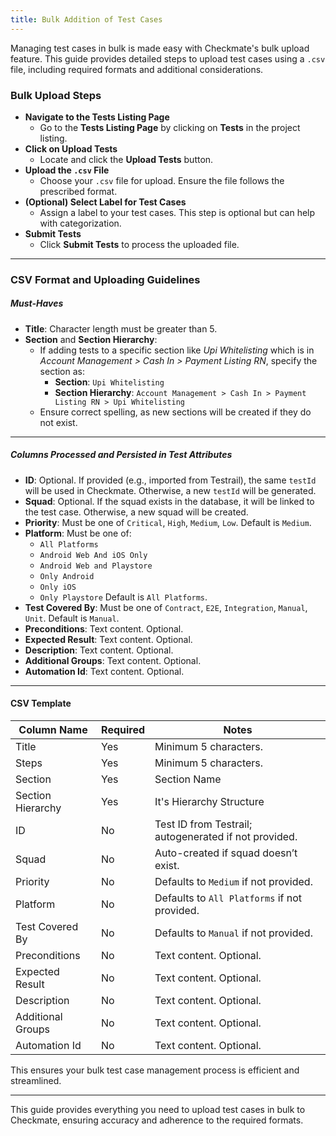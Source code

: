 ```yaml
---
title: Bulk Addition of Test Cases
---
```


Managing test cases in bulk is made easy with Checkmate's bulk upload feature. This guide provides detailed steps to upload test cases using a `.csv` file, including required formats and additional considerations.

### Bulk Upload Steps

- **Navigate to the Tests Listing Page**
  - Go to the **Tests Listing Page** by clicking on **Tests** in the project listing.
- **Click on Upload Tests**
  - Locate and click the **Upload Tests** button.
- **Upload the `.csv` File**
  - Choose your `.csv` file for upload. Ensure the file follows the prescribed format.
- **(Optional) Select Label for Test Cases**
  - Assign a label to your test cases. This step is optional but can help with categorization.
- **Submit Tests**
  - Click **Submit Tests** to process the uploaded file.

---

### CSV Format and Uploading Guidelines

##### Must-Haves

- **Title**: Character length must be greater than 5.
- **Section** and **Section Hierarchy**:
  - If adding tests to a specific section like _Upi Whitelisting_ which is in _Account Management > Cash In > Payment Listing RN_, specify the section as:
    - **Section**: `Upi Whitelisting`
    - **Section Hierarchy**: `Account Management > Cash In > Payment Listing RN > Upi Whitelisting`
  - Ensure correct spelling, as new sections will be created if they do not exist.

---

##### Columns Processed and Persisted in Test Attributes

- **ID**: Optional. If provided (e.g., imported from Testrail), the same `testId` will be used in Checkmate. Otherwise, a new `testId` will be generated.
- **Squad**: Optional. If the squad exists in the database, it will be linked to the test case. Otherwise, a new squad will be created.
- **Priority**: Must be one of `Critical`, `High`, `Medium`, `Low`. Default is `Medium`.
- **Platform**: Must be one of:
  - `All Platforms`
  - `Android Web And iOS Only`
  - `Android Web and Playstore`
  - `Only Android`
  - `Only iOS`
  - `Only Playstore`
    Default is `All Platforms`.
- **Test Covered By**: Must be one of `Contract`, `E2E`, `Integration`, `Manual`, `Unit`. Default is `Manual`.
- **Preconditions**: Text content. Optional.
- **Expected Result**: Text content. Optional.
- **Description**: Text content. Optional.
- **Additional Groups**: Text content. Optional.
- **Automation Id**: Text content. Optional.

---

#### CSV Template

<div class="text-xs">

| Column Name       | Required | Notes                                                 |
| ----------------- | -------- | ----------------------------------------------------- |
| Title             | Yes      | Minimum 5 characters.                                 |
| Steps             | Yes      | Minimum 5 characters.                                 |
| Section           | Yes      | Section Name                                          |
| Section Hierarchy | Yes      | It's Hierarchy Structure                              |
| ID                | No       | Test ID from Testrail; autogenerated if not provided. |
| Squad             | No       | Auto-created if squad doesn’t exist.                  |
| Priority          | No       | Defaults to `Medium` if not provided.                 |
| Platform          | No       | Defaults to `All Platforms` if not provided.          |
| Test Covered By   | No       | Defaults to `Manual` if not provided.                 |
| Preconditions     | No       | Text content. Optional.                               |
| Expected Result   | No       | Text content. Optional.                               |
| Description       | No       | Text content. Optional.                               |
| Additional Groups | No       | Text content. Optional.                               |
| Automation Id     | No       | Text content. Optional.                               |

</div>

This ensures your bulk test case management process is efficient and streamlined.

---

This guide provides everything you need to upload test cases in bulk to Checkmate, ensuring accuracy and adherence to the required formats.
